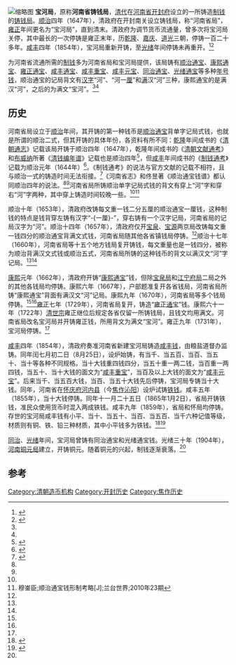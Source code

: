 [[File:Kangxi_Tongbao._man-han_He.jpg|缩略图]]
'''宝河局'''，原称'''河南省铸钱局'''，[[清代|清代]]在[[河南省|河南省]][[开封府|开封府]]设立的一所铸造[[制钱|制钱]]的[[铸钱局|铸钱局]]。[[顺治|顺治]]四年（1647年），清政府在开封南关设立铸钱局，称“河南省局”，[[雍正|雍正]]年间更名为“宝河局”，直到清末。清政府为调节货币流通量，曾多次将宝河局关停，其中最长的一次停铸是雍正末年，历[[乾隆|乾隆]]、[[嘉庆|嘉庆]]、[[道光|道光]]三朝，停铸一百二十多年。[[咸丰_(年号)|咸丰]]四年（1854年），宝河局重新开铸，至[[光绪|光绪]]年间停铸未再重开。<ref name=hnsz>{{Citeweb|title=河南省志·金融志·第二章 货币·第一节 金属币 |url=http://www.hnsqw.com.cn/sqsjk/hnsz/jrz/ |publisher=河南省情网}}</ref><ref name=hndcd>{{Citeweb |author=邵文杰主编 |title=河南大辞典·财政 金融·八画 |url=http://www.hnsqw.com.cn/sqsjk/dqwx/hndcd/201212/t20121219_81968.htm |publisher=河南省情网 |accessdate=2016-02-10 |archive-date=2015-08-11 |archive-url=https://web.archive.org/web/20150811080417/http://www.hnsqw.com.cn/sqsjk/dqwx/hndcd/201212/t20121219_81968.htm |dead-url=no }}</ref>

为河南省流通所需的[[制钱|制钱]]多为河南省局和宝河局提供，该局铸有[[顺治通宝|顺治通宝]]、[[康熙通宝|康熙通宝]]、[[雍正通宝|雍正通宝]]、[[咸丰通宝|咸丰通宝]]、[[咸丰重宝|咸丰重宝]]、[[咸丰元宝|咸丰元宝]]、[[同治通宝|同治通宝]]、[[光绪通宝|光绪通宝]]等多种[[年号钱|年号钱]]，顺治通宝的记局背文有[[汉字|汉字]]“河”、“河一[[厘|厘]]”和[[满文|满]]汉“河”三种，康熙通宝的是满汉“河”，之后的为满文“宝河”。<ref name=hnsz/><ref name=hndcd/>

== 历史 ==
{{external media
|align=right
|width=200px
|image1=[http://www.cguardian.com/tabid/77/Default.aspx?oid=88694 咸丰元宝宝河局当百]
|image2=[http://www.cguardian.com/tabid/77/Default.aspx?oid=88696 咸丰元宝宝河局当千]
|image3=[http://www.cguardian.com/tabid/77/Default.aspx?oid=273986 咸丰元宝宝河局当百样钱]
|image4=[http://www.cguardian.com/tabid/77/Default.aspx?oid=273393 咸丰元宝宝河局当五百]
|image5=[http://www.cguardian.com/tabid/77/Default.aspx?oid=468632 咸丰通宝宝河局小平铁母]
|image6=[http://www.cguardian.com/tabid/77/Default.aspx?oid=412595 咸丰重宝宝河局当十母钱]
|image7=[http://www.cguardian.com/tabid/77/Default.aspx?oid=406046 咸丰通宝宝河局铁母]
|image8=[http://www.cguardian.com/tabid/77/Default.aspx?oid=336673 道光通宝宝河局套子钱]
|image9=[http://www.cguardian.com/tabid/77/Default.aspx?oid=336761 光绪通宝宝河局背上月下日紫铜包铅母钱]
|image10=[http://www.cguardian.com/tabid/77/Default.aspx?oid=460447 光绪通宝宝河局开炉大钱]
}}
河南省局设立于[[顺治|顺治]]年间，其开铸的第一种钱币是[[顺治通宝|顺治通宝]]背单字记局式钱，也就是所谓的顺治二式，但其开铸的具体年份，各资料有所不同：[[乾隆|乾隆]]年间成书的《[[清朝通志|清朝通志]]》记载该局开铸于顺治四年（1647年），乾隆年间成书的《[[清朝文献通考|清朝文献通考]]》和[[布威纳|布威纳]]所著《[[清钱编年谱|清钱编年谱]]》记载也是顺治四年<ref name=Burger>{{cite book|author=沃纳·布威纳 |coauthors= |title=清钱编年谱/CH’ING CASH UNTIL 1735 |year=1976 |publisher=美亚出版社 |location=台北 |isbn= |language=en }}</ref>{{rp|43}}，但[[咸丰_(年号)|咸丰]]年间成书的《[[制钱通考|制钱通考]]》记载为顺治元年（1644年）<ref name=zqtk>{{cite book|author=[清]唐与昆纂辑 |coauthors=严宏点校 |title=制钱通考 |year=1994 |publisher=中央民族大学出版社 |location=北京 |isbn=7-81001-793-4}}</ref>{{rp|11}}。《制钱通考》的说法与官方文献的记载不相符，且与顺治一式的铸造时间无法衔接。<ref name=szqp>{{cite book|author=佟昱 |coauthors= |title=顺治通宝钱谱 |year=2006 |publisher=中华书局出版社 |location=北京 |isbn=7-101-05385-8}}</ref>{{rp|10}}《河南省志》和佟昱著《顺治通宝钱谱》都认同顺治四年的说法。<ref name=hnsz/><ref name=szqp/>河南省局所铸顺治单字记局式钱的背文有穿上“河”字和穿右“河”字两种，其中穿上铸造时间较晚一些。<ref name=szqp/>{{rp|15-17}}<ref name=lan>穆崟臣;顺治通宝钱形制考略[J];兰台世界;2010年23期</ref>{{rp|72-73}}

顺治十年（1653年），清政府改铸每文重一钱二分五厘的顺治通宝一厘钱，这种制钱的特点是钱背穿左铸有汉字“-{一厘}-”，穿右铸有一个汉字记局，河南省局的记局汉字为“河”。顺治十四年（1657年），清政府仅开[[宝泉局|宝泉]]、[[宝源局|宝源]]两京局改铸每文重一钱四分的顺治通宝背满文式钱，河南省局随其他各省镇钱局停铸。<ref name=zqtk/>{{rp|23-25}}顺治十七年（1660年），河南省局等十五个地方钱局复开铸钱，每文重量也是一钱四分，被称为顺治背满汉文式钱或顺治五式，河南省局所铸的这种钱币的背文以满汉文“河”字记局。<ref name=szqp/>{{rp|11-12}}<ref name=lan/>{{rp|72-73}}

[[康熙|康熙]]元年（1662年），清政府开铸“[[康熙通宝|康熙通宝]]”钱，但除[[宝泉局|宝泉局]]和[[江宁府局|江宁府局]]二局之外的其他各钱局均停铸。康熙六年（1667年），户部题准复开各省钱局，河南省局所铸“康熙通宝”背面有满汉文“河”记局。康熙九年（1670年），河南省局等多个钱局停铸。<ref name=zqtk/>{{rp|34-36}}<ref name=Burger/>{{rp|81}}[[雍正|雍正]]七年（1729年），河南省局复开，铸造“[[雍正通宝|雍正通宝]]”钱。康熙六十一年（1722年）[[清世宗|清世宗]]雍正继位后规定各省仅留一所铸钱局，且钱文均用满文。河南省局改名宝河局并开铸雍正钱，所用背文为满文“宝河”。雍正九年（1731年），宝河局停铸。<ref name=Burger/>{{rp|90,95}}

[[咸丰_(年号)|咸丰]]四年（1854年），清政府奏准河南省新建宝河局铸造[[咸丰钱|咸丰钱]]，由粮盐道督办监铸。同年闰七月初二日（8月25日），设炉始铸，有当千、当五百、当百、当五十、当十等各种不同规格。当十大钱重四钱四分，当五十重一两二钱，当百重一两四钱，当五十、当十大钱的面文为“[[咸丰重宝|咸丰重宝]]”，当百及以上大钱的面文为“[[咸丰元宝|咸丰元宝]]”。后来当千、当五百大钱，当百、当五十大钱先后停铸，宝河局专铸当十大钱。同年，河南省在[[怀庆府|怀庆府]][[河内县_(中国)|河内县]]（今[[焦作|焦作]][[沁阳|沁阳]]）设炉试铸[[铁钱|铁钱]]。咸丰五年（1855年），当十大钱停铸。同年十一月二十五日（1865年1月2日），省局开铸铁钱，准民众使用货币时混入两成铁钱。咸丰九年（1859年），省局和怀局均停铸。存世的宝河局咸丰钱有小平、当十、当五十、当百、当五百、当千六种记值等级，材质则有铜、铁、铅三种材质，其中小平钱多为铁钱。<ref name=xfdq>{{cite book|author=马定祥主编 |coauthors=马传德、徐渊编 |title=咸丰泉汇 |year=1994 |publisher=上海人民出版社 |location=上海 |isbn=7-208-01857-X}}</ref>{{rp|356-357}}<ref>{{cite book|author=齐宗佑编著 |coauthors= |title=中国钱币丛书甲种本之五-咸丰钱的版式系列 |year=2002 |publisher=中华书局出版社 |location=北京 |isbn=7-101-02416-5}}</ref>{{rp|186-197}}

[[同治|同治]]、[[光绪|光绪]]年间，宝河局曾铸有同治通宝和光绪通宝钱。光绪三十年（1904年），[[河南铜元局|河南铜元局]]建立，开铸铜元。随着铜元的兴起，制钱逐渐衰落。<ref name=hnsz/>

== 参考 ==
{{reflist|2}}

{{清代钱币}}

[[Category:清朝造币机构|Category:清朝造币机构]]
[[Category:开封历史|Category:开封历史]]
[[Category:焦作历史|Category:焦作历史]]